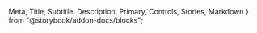   Meta,
  Title,
  Subtitle,
  Description,
  Primary,
  Controls,
  Stories,
  Markdown
} from "@storybook/addon-docs/blocks";


<Meta of={DatepickerStories} />

<Title />

---
<Description />
<Markdown>{datepicker}</Markdown>

### When to use

#### Date Selection Modes
- Use date mode for selecting a single date
- Use month mode for selecting a month
- Use year mode for selecting a year
- Use week mode for selecting a week

#### Datepicker Features
- Use clear button when you want to allow users to quickly reset their selection
- Use tooltips to provide additional information about the date selection
- Use required indicator for mandatory date fields
- Use different sizes based on your form layout
- Use different shapes to match your design system

#### Date Range Selection
- Use date range selection when you need to select a period
- Use date range with clear button for better user experience
- Use date range with tooltips to explain the selection

#### Form Integration
- Use with reactive forms for form validation
- Use with template-driven forms for simpler implementations
- Use with form validation messages for better user feedback

### Usage

<Primary />
<Controls />
<Stories />
